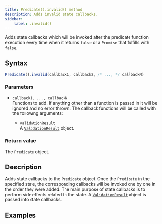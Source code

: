 ```yaml
---
title: Predicate().invalid() method
description: Adds invalid state callbacks.
sidebar:
    label: .invalid()
---
```


Adds state callbacks which will be invoked after the predicate function execution every time when it returns `false` or a `Promise` that fulfills with `false`.

## Syntax

```js
Predicate().invalid(callback1, callback2, /* ..., */ callbackN)
```

### Parameters

- `callback1, ..., callbackN`
<br/> Functions to add. If anything other than a function is passed in it will be ignored and no error thrown. The callback functions will be called with the following arguments:

    - `validationResult` 
    <br/> A [`ValidationResult`](/api/validation-result) object. 

### Return value

The `Predicate` object. 

## Description

Adds state callbacks to the `Predicate` object. Once the `Predicate` in the specified state, the corresponding callbacks will be invoked one by one in the order they were added. The main purpose of state callbacks is to perform side effects related to the state. A [`ValidationResult`](/api/validation-result) object is passed into state callbacks.

## Examples

<Code code={validCode} lang='js'/>
